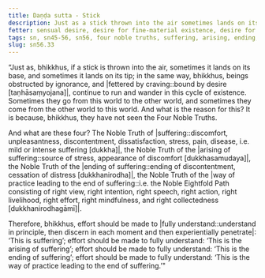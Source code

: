 ```yaml
---
title: Daṇḍa sutta - Stick
description: Just as a stick thrown into the air sometimes lands on its base and sometimes on its tip, beings, obstructed by ignorance and fettered by craving, continue to run and wander in this cycle of existence.
fetter: sensual desire, desire for fine-material existence, desire for immaterial existence, conceit, ignorance
tags: sn, sn45-56, sn56, four noble truths, suffering, arising, ending, way of practice, path, ignorance, craving, cyclic existence
slug: sn56.33
---
```


“Just as, bhikkhus, if a stick is thrown into the air, sometimes it lands on its base, and sometimes it lands on its tip; in the same way, bhikkhus, beings obstructed by ignorance, and |fettered by craving::bound by desire [taṇhāsaṃyojana]|, continue to run and wander in this cycle of existence. Sometimes they go from this world to the other world, and sometimes they come from the other world to this world. And what is the reason for this? It is because, bhikkhus, they have not seen the Four Noble Truths.

And what are these four? The Noble Truth of |suffering::discomfort, unpleasantness, discontentment, dissatisfaction, stress, pain, disease, i.e. mild or intense suffering [dukkha]|, the Noble Truth of the |arising of suffering::source of stress, appearance of discomfort [dukkhasamudaya]|, the Noble Truth of the |ending of suffering::ending of discontentment, cessation of distress [dukkhanirodha]|, the Noble Truth of the |way of practice leading to the end of suffering::i.e. the Noble Eightfold Path consisting of right view, right intention, right speech, right action, right livelihood, right effort, right mindfulness, and right collectedness [dukkhanirodhagāmī]|.

Therefore, bhikkhus, effort should be made to |fully understand::understand in principle, then discern in each moment and then experientially penetrate|: ‘This is suffering’;
effort should be made to fully understand: ‘This is the arising of suffering’;
effort should be made to fully understand: ‘This is the ending of suffering’;
effort should be made to fully understand: ‘This is the way of practice leading to the end of suffering.’"